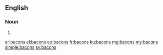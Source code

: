 ==English==

===Noun===
{{head|en|plural}}

# {{plural of|bacon|lang=en}}

[[ar:bacons]]
[[el:bacons]]
[[eo:bacons]]
[[fr:bacons]]
[[ku:bacons]]
[[mg:bacons]]
[[my:bacons]]
[[simple:bacons]]
[[sv:bacons]]